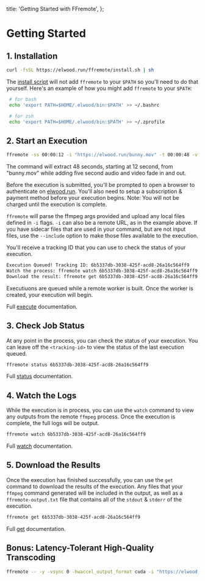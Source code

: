   title: 'Getting Started with FFremote',
};

# Getting Started

## 1. Installation

```bash
curl -fsSL https://elwood.run/ffremote/install.sh | sh
```

The [install script](https://github.com/elwood-software/run/blob/main/install-ffr.sh) will not add `ffremote` to your `$PATH` so you'll need to do that
yourself. Here's an example of how you might add `ffremote` to your `$PATH`:

```bash
 # for bash
 echo 'export PATH=$HOME/.elwood/bin:$PATH' >> ~/.bashrc
```

```bash
 # for zsh
 echo 'export PATH=$HOME/.elwood/bin:$PATH' >> ~/.zprofile
```

## 2. Start an Execution

```bash
ffremote -ss 00:00:12 -i "https://elwood.run/bunny.mov" -t 00:00:48 -vf "fade=t=in:st=0:d=5,fade=t=out:st=43:d=5" -af "afade=t=in:st=0:d=5,afade=t=out:st=43:d=5" output.mp4
```

The command will extract 48 seconds, starting at 12 second, from "bunny.mov" while adding five second audio and video fade in and out.

Before the execution is submitted, you'll be prompted to open a browser to
authenticate on <a href="https://elwood.run">elwood.run</a>. You'll also need to setup a subscription & payment
method before your execution begins. Note: You will not be charged until the execution is complete.

`ffremote` will parse the ffmpeg args provided and upload any local files defined in `-i` flags. `-i` can also be a remote URL, as in the example above. If you have sidecar files that are used in your command, but are not input files, use the `--include` option to make those files available to the execution.

You'll receive a tracking ID that you can use to check the status of your execution.

```bash
Execution Queued! Tracking ID: 6b5337db-3038-425f-acd8-26a16c564ff9
Watch the process: ffremote watch 6b5337db-3038-425f-acd8-26a16c564ff9
Download the result: ffremote get 6b5337db-3038-425f-acd8-26a16c564ff9
```

Executiuons are queued while a remote worker is built. Once the worker is created,
your execution will begin.

Full [execute](/docs/ffremote/reference/cli/#execute) documentation.

## 3. Check Job Status

At any point in the process, you can check the status of your execution. You can leave off the `<tracking-id>` to view the status of the last execution queued.

```bash
ffremote status 6b5337db-3038-425f-acd8-26a16c564ff9
```

Full [status](/docs/ffremote/reference/cli/#status) documentation.

## 4. Watch the Logs

While the execution is in process, you can use the `watch` command to view any outputs from the remote `ffmpeg` process. Once the execution is complete, the full logs will be output.

```bash
ffremote watch 6b5337db-3038-425f-acd8-26a16c564ff9
```

Full [watch](/docs/ffremote/reference/cli/#watch) documentation.

## 5. Download the Results

Once the execution has finished successfully, you can use the `get` command to download the results of the execution. Any files that your `ffmpeg` command generated will be included in the output, as well as a `ffremote-output.txt` file that contains all of the `stdout` & `stderr` of the execution.

```bash
ffremote get 6b5337db-3038-425f-acd8-26a16c564ff9
```

Full [get](/docs/ffremote/reference/cli/#get) documentation.

## Bonus: Latency-Tolerant High-Quality Transcoding

```bash
ffremote -- -y -vsync 0 -hwaccel_output_format cuda -i "https://elwood.run/bunny.mov" -c:a copy -c:v h264_nvenc -preset p6 -tune hq -b:v 5M -bufsize 5M -maxrate 10M -qmin 0 -g 250 -bf 3 -b_ref_mode middle -temporal-aq 1 -rc-lookahead 20 -i_qfactor 0.75 -b_qfactor 1.1 output.mp4
```
